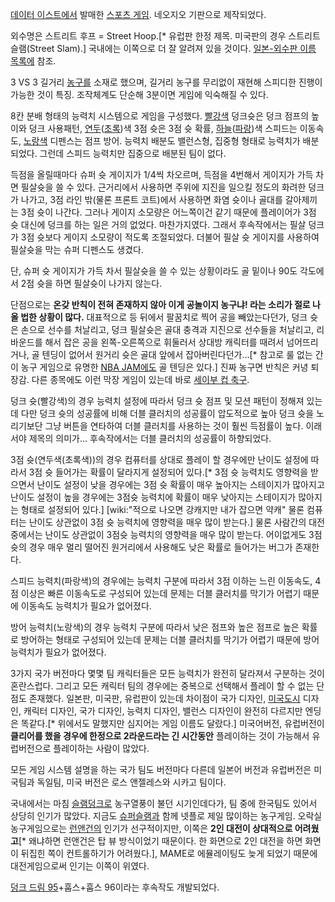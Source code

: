 {{{#!html
<embed src="http://www.youtube.com/v/8Tz23ex1ShY?version=3&amp;hl=ko_KR" type="application/x-shockwave-flash" width="420" height="315" allowscriptaccess="always" allowfullscreen="true"></embed>
<embed allowScriptAccess=always allowFullScreen=true src=http://afbbs.afreeca.com:8080/player.swf?uid=eamuguna2&nTitleNo=1181499 width=504 height=448></embed>
}}}

[[데이터 이스트]]에서 발매한 [[스포츠 게임]]. 네오지오 기판으로 제작되었다.

외수명은 스트리트 후프 = Street Hoop.[* 유럽판 한정 제목. 미국판의 경우 스트리트 슬램(Street Slam).] 국내에는 이쪽으로 더 잘 알려져 있을 것이다. [[일본-외수판 이름 목록]]에 참조.

3 VS 3 길거리 [[농구]]를 소재로 했으며, 길거리 농구를 무리없이 재현해 스피디한 진행이 가능한 것이 특징. 조작체계도 단순해 3분이면 게임에 익숙해질 수 있다.

8칸 분배 형태의 능력치 시스템으로 게임을 구성했다. [[빨강]]색 덩크슛은 덩크 점프의 높이와 덩크 사용패턴, [[연두]]([[초록]])색 3점 슛은 3점 슛 확률, [[하늘]]([[파랑]])색 스피드는 이동속도, [[노랑]]색 디펜스는 점프 방어.  능력치 배분도 밸런스형, 집중형 형태로 능력치가 배분되었다.  그런데 스피드 능력치만 집중으로 배분된 팀이 없다.

득점을 올릴때마다 슈퍼 슛 게이지가 1/4씩 차오르며, 득점을 4번해서 게이지가 가득 차면 필살슛을 쓸 수 있다. 근거리에서 사용하면 주위에 지진을 일으킬 정도의 화려한 덩크가 나가고, 3점 라인 밖(물론 프론트 코트)에서 사용하면 화염 슛이나 골대를 갈아제끼는 3점 슛이 나간다. 그러나 게이지 소모량은 어느쪽이건 같기 때문에 플레이어가 3점 슛 대신에 덩크를 하는 일은 거의 없었다. 마찬가지였다. 그래서 후속작에서는 필살 덩크가 3점 슛보다 게이지 소모량이 적도록 조절되었다. 더불어 필살 슛 게이지를 사용하여 필살슛을 막는 슈퍼 디펜스도 생겼다.

단, 슈퍼 슛 게이지가 가득 차서 필살슛을 쓸 수 있는 상황이라도 골 밑이나 90도 각도에서 2점 슛을 하면 필살슛이 나가지 않는다.

단점으로는 '''온갖 반칙이 전혀 존재하지 않아 이게 공놀이지 농구냐! 라는 소리가 절로 나올 법한 상황이 많다.''' 대표적으로 등 뒤에서 팔꿈치로 찍어 공을 빼았는다던가, 덩크 슛은 손으로 선수를 처날리고, 덩크 필살슛은 골대 충격과 지진으로 선수들을 처날리고, 리바운드를 해서 잡은 공을 왼쪽-오른쪽으로 휘둘러서 상대방 캐릭터를 때려서 넘어뜨리거나, 골 텐딩이 없어서 원거리 슛은 골대 앞에서 잡아버린다던가...[* 참고로 룰 없는 간이 농구 게임으로 유명한 [[NBA JAM]]에도 골 텐딩은 있다.] 진짜 농구면 반칙은 커녕 퇴장감. 다른 종목에도 이런 막장 게임이 있는데 바로 [[세이부 컵 축구]].

덩크 슛(빨강색)의 경우 능력치 설정에 따라서 덩크 슛 점프 및 모션 패턴이 정해져 있는데 다만 덩크 슛의 성공률에 비해 더블 클러치의 성공률이 압도적으로 높아 덩크 슛을 노리기보단 그냥 버튼을 연타하여 더블 클러치를 사용하는 것이 훨씬 득점률이 높다. 이래서야 제목의 의미가... 후속작에서는 더블 클러치의 성공률이 하향되었다.

3점 슛(연두색(초록색))의 경우 컴퓨터를 상대로 플레이 할 경우에만 난이도 설정에 따라서 3점 슛 들어가는 확률이 달라지게 설정되어 있다.[* 3점 슛 능력치도 영향력을 받으면서 난이도 설정이 낮을 경우에는 3점 슛 확률이 매우 높아지는 스테이지가 많아지고 난이도 설정이 높을 경우에는 3점슛 능력치에 확률이 매우 낮아지는 스테이지가 많아지는 형태로 설정되어 있다.] [wiki:"적으로 나오면 강캐지만 내가 잡으면 약캐" 물론 컴퓨터는 난이도 상관없이 3점 슛 능력치에 영향력을 매우 많이 받는다.] 물론 사람간의 대전 중에서는 난이도 상관없이 3점슛 능력치의 영향력을 매우 많이 받는다. 어이없게도 3점 슛의 경우 매우 멀리 떨어진 원거리에서 사용해도 낮은 확률로 들어가는 버그가 존재한다.

스피드 능력치(파랑색)의 경우에는 능력치 구분에 따라서 3점 이하는 느린 이동속도, 4점 이상은 빠른 이동속도로 구성되어 있는데 문제는 더블 클러치를 막기가 어렵기 때문에 이동속도 능력치가 필요가 없어졌다.

방어 능력치(노랑색)의 경우 능력치 구분에 따라서 낮은 점프와 높은 점프로 높은 확률로 방어하는 형태로 구성되어 있는데 문제는 더블 클러치를 막기가 어렵기 때문에 방어 능력치가 필요가 없어졌다.

3가지 국가 버전마다 몇몇 팀 캐릭터들은 모든 능력치가 완전히 달라져서 구분하는 것이 혼란스럽다. 그리고 모든 캐릭터 팀의 경우에는 중복으로 선택해서 플레이 할 수 없는 단점도 존재했다. 일본판, 미국판, 유럽판이 있는데 차이점이 국가 디자인, [[미국]]도시 디자인, 캐릭터 디자인, 국가 디자인, 능력치 디자인, 밸런스 디자인이 완전히 다르지만 엔딩은 똑같다.[* 위에서도 말했지만 심지어는 게임 이름도 달랐다.] 미국어버전, 유럽버전이 '''클리어를 했을 경우에 한정으로 2라운드라는 긴 시간동안''' 플레이하는 것이 가능해서 유럽버전으로 플레이하는 사람이 많았다.

모든 게임 시스템 설명을 하는 국가 팀도 버전마다 다른데 일본어 버전과 유럽버전은 미국팀과 독일팀, 미국 버전은 로스 앤젤레스와 시카고 팀이다.

국내에서는 마침 [[슬램덩크]]로 농구열풍이 불던 시기인데다가, 팀 중에 한국팀도 있어서 상당히 인기가 많았다. 지금도 [[슈퍼슬램]]과 함께 넷플로 제일 많이하는 농구게임. 오락실 농구게임으로는 [[런앤건]]의 인기가 선구적이지만, 이쪽은 '''2인 대전이 상대적으로 어려웠고'''[* 왜냐하면 런앤건은 탑 뷰 방식이었기 때문이다. 한 화면으로 2인 대전을 하면 화면이 뒤집힌 쪽이 컨트롤하기가 어려웠다.], MAME로 에뮬레이팅도 늦게 되었기 때문에 대전게임으로써 인기는 이쪽이 위였다.

[[덩크 드림 95]]+훕스+훕스 96이라는 후속작도 개발되었다.
